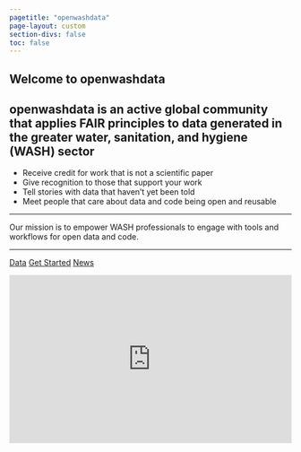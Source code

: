 ```yaml
---
pagetitle: "openwashdata"
page-layout: custom
section-divs: false
toc: false
---
```


::: {.hero-banner}

::: {.content-block}

# Welcome to openwashdata

## openwashdata is an active global community that applies FAIR principles to data generated in the greater water, sanitation, and hygiene (WASH) sector

- Receive credit for work that is not a scientific paper
- Give recognition to those that support your work
- Tell stories with data that haven't yet been told 
- Meet people that care about data and code being open and reusable

***

Our mission is to empower WASH professionals to engage with tools and workflows for open data and code.

*** 

::: {.hero-buttons}
[Data](pages/gallery/data){.btn-action-primary .btn-action .btn .btn-success .btn-lg role="button"}
[Get Started](pages/get-started/){#btn-guide .btn-action .btn .btn-info .btn-lg role="button"}
[News](https://buttondown.email/openwashdata/archive){#btn-guide .btn-action .btn .btn-info .btn-lg role="button"}
::: 

:::

:::

::: {.content-block}

<iframe
scrolling="no"
style="width:100%!important;height:300px;border:0px !important"
src="https://buttondown.email/openwashdata?as_embed=true"
></iframe><br /><br />

:::

